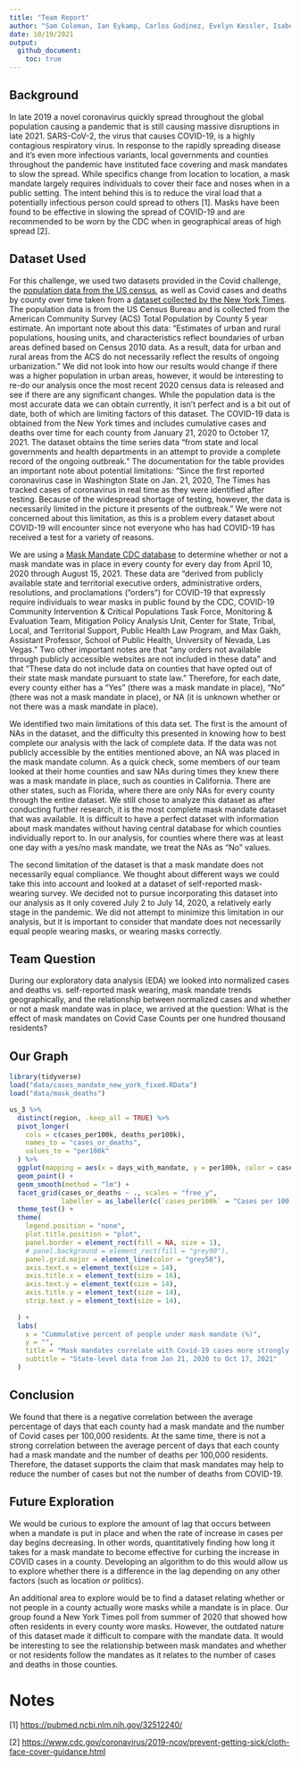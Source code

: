 ```yaml
---
title: "Team Report"
author: "Sam Coleman, Ian Eykamp, Carlos Godinez, Evelyn Kessler, Isabel Serrato"
date: 10/19/2021
output:
  github_document:
    toc: true
---
```


## Background

In late 2019 a novel coronavirus quickly spread throughout the global population causing a pandemic that is still causing massive disruptions in late 2021. SARS-CoV-2, the virus that causes COVID-19, is a highly contagious respiratory virus. In response to the rapidly spreading disease and it's even more infectious variants, local governments and counties throughout the pandemic have instituted face covering and mask mandates to slow the spread. While specifics change from location to location, a mask mandate largely requires individuals to cover their face and noses when in a public setting. The intent behind this is to reduce the viral load that a potentially infectious person could spread to others [1]. Masks have been found to be effective in slowing the spread of COVID-19 and are recommended to be worn by the CDC when in geographical areas of high spread [2].

## Dataset Used

For this challenge, we used two datasets provided in the Covid challenge, the [population data from the US census](https://data.census.gov/cedsci/table?t=Population%20Total&g=0100000US%240500000&tid=DECENNIALPL2020.P1), as well as Covid cases and deaths by county over time taken from a [dataset collected by the New York Times](https://raw.githubusercontent.com/nytimes/covid-19-data/master/us-counties.csv). The population data is from the US Census Bureau and is collected from the American Community Survey (ACS) Total Population by County 5 year estimate. An important note about this data: "Estimates of urban and rural populations, housing units, and characteristics reflect boundaries of urban areas defined based on Census 2010 data. As a result, data for urban and rural areas from the ACS do not necessarily reflect the results of ongoing urbanization." We did not look into how our results would change if there was a higher population in urban areas, however, it would be interesting to re-do our analysis once the most recent 2020 census data is released and see if there are any significant changes. While the population data is the most accurate data we can obtain currently, it isn't perfect and is a bit out of date, both of which are limiting factors of this dataset. The COVID-19 data is obtained from the New York times and includes cumulative cases and deaths over time for each county from January 21, 2020 to October 17, 2021. The dataset obtains the time series data "from state and local governments and health departments in an attempt to provide a complete record of the ongoing outbreak." The documentation for the table provides an important note about potential limitations: "Since the first reported coronavirus case in Washington State on Jan. 21, 2020, The Times has tracked cases of coronavirus in real time as they were identified after testing. Because of the widespread shortage of testing, however, the data is necessarily limited in the picture it presents of the outbreak." We were not concerned about this limitation, as this is a problem every dataset about COVID-19 will encounter since not everyone who has had COVID-19 has received a test for a variety of reasons.

We are using a [Mask Mandate CDC database](https://data.cdc.gov/Policy-Surveillance/U-S-State-and-Territorial-Public-Mask-Mandates-Fro/62d6-pm5i) to determine whether or not a mask mandate was in place in every county for every day from April 10, 2020 through August 15, 2021. These data are "derived from publicly available state and territorial executive orders, administrative orders, resolutions, and proclamations ("orders") for COVID-19 that expressly require individuals to wear masks in public found by the CDC, COVID-19 Community Intervention & Critical Populations Task Force, Monitoring & Evaluation Team, Mitigation Policy Analysis Unit, Center for State, Tribal, Local, and Territorial Support, Public Health Law Program, and Max Gakh, Assistant Professor, School of Public Health, University of Nevada, Las Vegas." Two other important notes are that "any orders not available through publicly accessible websites are not included in these data" and that "These data do not include data on counties that have opted out of their state mask mandate pursuant to state law." Therefore, for each date, every county either has a "Yes" (there was a mask mandate in place), "No" (there was not a mask mandate in place), or NA (it is unknown whether or not there was a mask mandate in place).

We identified two main limitations of this data set. The first is the amount of NAs in the dataset, and the difficulty this presented in knowing how to best complete our analysis with the lack of complete data. If the data was not publicly accessible by the entities mentioned above, an NA was placed in the mask mandate column. As a quick check, some members of our team looked at their home counties and saw NAs during times they knew there was a mask mandate in place, such as counties in California. There are other states, such as Florida, where there are only NAs for every county through the entire dataset. We still chose to analyze this dataset as after conducting further research, it is the most complete mask mandate dataset that was available. It is difficult to have a perfect dataset with information about mask mandates without having central database for which counties individually report to. In our analysis, for counties where there was at least one day with a yes/no mask mandate, we treat the NAs as "No" values.

The second limitation of the dataset is that a mask mandate does not necessarily equal compliance. We thought about different ways we could take this into account and looked at a dataset of self-reported mask-wearing survey. We decided not to pursue incorporating this dataset into our analysis as it only covered July 2 to July 14, 2020, a relatively early stage in the pandemic. We did not attempt to minimize this limitation in our analysis, but it is important to consider that mandate does not necessarily equal people wearing masks, or wearing masks correctly.

## Team Question

During our exploratory data analysis (EDA) we looked into normalized cases and deaths vs. self-reported mask wearing, mask mandate trends geographically, and the relationship between normalized cases and whether or not a mask mandate was in place, we arrived at the question: What is the effect of mask mandates on Covid Case Counts per one hundred thousand residents?

## Our Graph

```r
library(tidyverse)
load("data/cases_mandate_new_york_fixed.RData")
load("data/mask_deaths")
```

```r
us_3 %>%
  distinct(region, .keep_all = TRUE) %>% 
  pivot_longer(
    cols = c(cases_per100k, deaths_per100k),
    names_to = "cases_or_deaths",
    values_to = "per100k"
  ) %>% 
  ggplot(mapping = aes(x = days_with_mandate, y = per100k, color = cases_or_deaths)) +
  geom_point() + 
  geom_smooth(method = "lm") + 
  facet_grid(cases_or_deaths ~ ., scales = "free_y", 
             labeller = as_labeller(c(`cases_per100k` = "Cases per 100,000", `deaths_per100k` = "Deaths per 100,000"))) +
  theme_test() +
  theme(
    legend.position = "none",
    plot.title.position = "plot",
    panel.border = element_rect(fill = NA, size = 1),
    # panel.background = element_rect(fill = "grey90"),
    panel.grid.major = element_line(color = "grey50"),
    axis.text.x = element_text(size = 14),
    axis.title.x = element_text(size = 16),
    axis.text.y = element_text(size = 14),
    axis.title.y = element_text(size = 14),
    strip.text.y = element_text(size = 14),
    
  ) +
  labs(
    x = "Cummulative percent of people under mask mandate (%)",
    y = "",
    title = "Mask mandates correlate with Covid-19 cases more strongly than deaths",
    subtitle = "State-level data from Jan 21, 2020 to Oct 17, 2021"
  ) 
```

## Conclusion

We found that there is a negative correlation between the average percentage of days that each county had a mask mandate and the number of Covid cases per 100,000 residents. At the same time, there is not a strong correlation between the average percent of days that each county had a mask mandate and the number of deaths per 100,000 residents. Therefore, the dataset supports the claim that mask mandates may help to reduce the number of cases but not the number of deaths from COVID-19.

## Future Exploration

We would be curious to explore the amount of lag that occurs between when a mandate is put in place and when the rate of increase in cases per day begins decreasing. In other words, quantitatively finding how long it takes for a mask mandate to become effective for curbing the increase in COVID cases in a county. Developing an algorithm to do this would allow us to explore whether there is a difference in the lag depending on any other factors (such as location or politics).

An additional area to explore would be to find a dataset relating whether or not people in a county actually wore masks while a mandate is in place. Our group found a New York Times poll from summer of 2020 that showed how often residents in every county wore masks. However, the outdated nature of this dataset made it difficult to compare with the mandate data. It would be interesting to see the relationship between mask mandates and whether or not residents follow the mandates as it relates to the number of cases and deaths in those counties.

# Notes

<!-- -------------------------------------------------- -->

[1] <https://pubmed.ncbi.nlm.nih.gov/32512240/>

[2] <https://www.cdc.gov/coronavirus/2019-ncov/prevent-getting-sick/cloth-face-cover-guidance.html>
